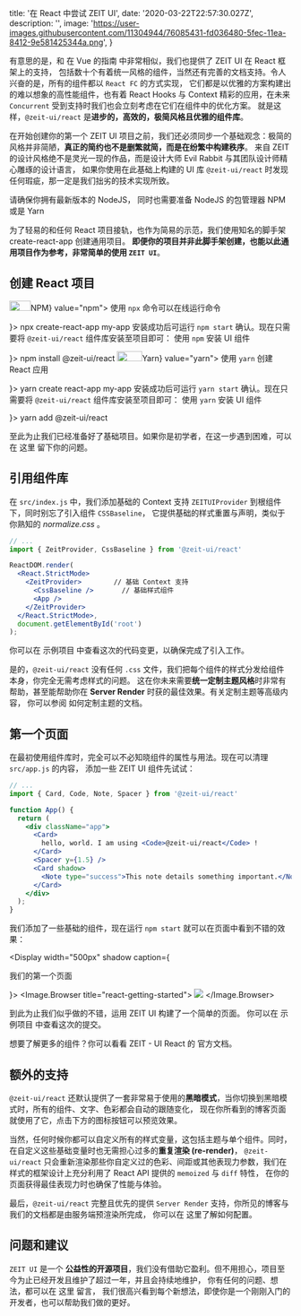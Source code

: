 
  title: '在 React 中尝试 ZEIT UI',
  date: '2020-03-22T22:57:30.027Z',
  description: '',
  image: 'https://user-images.githubusercontent.com/11304944/76085431-fd036480-5fec-11ea-8412-9e581425344a.png',
}

有意思的是，和 <Link href="/posts/getting-started-with-zeit-ui-vue">在 Vue 的指南</Link> 中非常相似，我们也提供了 ZEIT UI 在 React 框架上的支持，
包括数十个有着统一风格的组件，当然还有完善的文档支持。令人兴奋的是，所有的组件都以 `React FC` 的方式实现，
它们都是以优雅的方案构建出的难以想象的高性能组件，也有着 React Hooks 与 Context 精彩的应用，在未来 `Concurrent` 受到支持时我们也会立刻考虑在它们在组件中的优化方案。
就是这样，`@zeit-ui/react` 是**进步的，高效的，极简风格且优雅的组件库**。

在开始创建你的第一个 ZEIT UI 项目之前，我们还必须同步一个基础观念：极简的风格并非简陋，**真正的简约也不是删繁就简，而是在纷繁中构建秩序**。
来自 ZEIT 的设计风格绝不是灵光一现的作品，而是设计大师 <Link href="https://evilrabb.it/" rel="nofollow">Evil Rabbit</Link> 与其团队设计师精心雕琢的设计语言，
如果你使用在此基础上构建的 UI 库 `@zeit-ui/react` 时发现任何瑕疵，那一定是我们拙劣的技术实现所致。

<Spacer y={.5} />

<Note type="warning" label="注意">
请确保你拥有最新版本的 <Link rel="nofollow" href="https://nodejs.org/en/download/">NodeJS</Link>，
同时也需要准备 NodeJS 的包管理器 <Link rel="nofollow" href="https://www.npmjs.com/">NPM</Link> 或是 <Link rel="nofollow" href="https://yarnpkg.com/">Yarn</Link>
</Note>

<Spacer y={.5} />

为了轻易的和任何 React 项目接轨，也作为简易的示范，我们使用知名的脚手架 <Link rel="nofollow" href="https://github.com/facebook/create-react-app">create-react-app</Link> 创建通用项目。
**即便你的项目并非此脚手架创建，也能以此通用项目作为参考，非常简单的使用 `ZEIT UI`**。

<Spacer y={2} />

## 创建 React 项目

<Spacer y={.5} />

<Tabs initialValue="npm">
  <Tabs.Item label={<><Image scale="80%" width="38" height="18" src="/assets/npm.png" />NPM</>} value="npm">
    <Display width="500px" caption={<p>使用 <Code>npx</Code> 命令可以在线运行命令</p>}>
      <Snippet>npx create-react-app my-app</Snippet>
    </Display>
    <Text>安装成功后可运行 <Code>npm start</Code> 确认。现在只需要将 <Code>@zeit-ui/react</Code> 组件库安装至项目即可：</Text>
    <Display width="500px" caption={<p>使用 <Code>npm</Code> 安装 UI 组件</p>}>
      <Snippet type="success">npm install @zeit-ui/react</Snippet>
    </Display>
  </Tabs.Item>
  <Tabs.Item label={<><Image width="45" height="18" src="/assets/yarn.png" />Yarn</>} value="yarn">
    <Display width="500px" caption={<p>使用 <Code>yarn</Code> 创建 React 应用</p>}>
      <Snippet>yarn create react-app my-app</Snippet>
    </Display>
    <Text>安装成功后可运行 <Code>yarn start</Code> 确认。现在只需要将 <Code>@zeit-ui/react</Code> 组件库安装至项目即可：</Text>
    <Display width="500px" caption={<p>使用 <Code>yarn</Code> 安装 UI 组件</p>}>
      <Snippet type="success">yarn add @zeit-ui/react</Snippet>
    </Display>
  </Tabs.Item>
</Tabs>



至此为止我们已经准备好了基础项目。如果你是初学者，在这一步遇到困难，可以在 <Link rel="nofollow" href="https://github.com/zeit-ui/react-getting-started/issues/new">这里</Link> 留下你的问题。

<Spacer y={2} />

## 引用组件库

在 `src/index.js` 中，我们添加基础的 Context 支持 `ZEITUIProvider` 到根组件下，同时别忘了引入组件 `CSSBaseline`，
它提供基础的样式重置与声明，类似于你熟知的 *normalize.css* 。

```jsx
// ...
import { ZeitProvider, CssBaseline } from '@zeit-ui/react'

ReactDOM.render(
  <React.StrictMode>
    <ZeitProvider>        // 基础 Context 支持
      <CssBaseline />       // 基础样式组件
      <App />
    </ZeitProvider>
  </React.StrictMode>,
  document.getElementById('root')
);
```

你可以在 <Link rel="nofollow" href="https://github.com/zeit-ui/react-getting-started/tree/c6ced6cd2ae690aa014f809b39b26173b8895bd5">示例项目</Link> 中查看这次的代码变更，以确保完成了引入工作。

是的，`@zeit-ui/react` 没有任何 `.css` 文件，我们把每个组件的样式分发给组件本身，你完全无需考虑样式的问题。
这在你未来需要**统一定制主题风格**时非常有帮助，甚至能帮助你在 **Server Render** 时获的最佳效果。有关定制主题等高级内容，
你可以参阅 <Link color href="https://react.zeit-ui.co/docs/customization/themes">如何定制主题的文档</Link>。

<Spacer y={2} />

## 第一个页面

在最初使用组件库时，完全可以不必知晓组件的属性与用法。现在可以清理 `src/app.js` 的内容，
添加一些 ZEIT UI 组件先试试：

```jsx
// ...
import { Card, Code, Note, Spacer } from '@zeit-ui/react'

function App() {
  return (
    <div className="app">
      <Card>
        hello, world. I am using <Code>@zeit-ui/react</Code> !
      </Card>
      <Spacer y={1.5} />
      <Card shadow>
        <Note type="success">This note details something important.</Note>
      </Card>
    </div>
  );
}
```

我们添加了一些基础的组件，现在运行 `npm start` 就可以在页面中看到不错的效果：

<Display width="500px" shadow caption={<p>我们的第一个页面</p>}>
  <Image.Browser title="react-getting-started">
    <Image width={500} height={327} src="/assets/getting-started-demo-1.png" />
  </Image.Browser>
</Display>

到此为止我们似乎做的不错，运用 ZEIT UI 构建了一个简单的页面。
你可以在 <Link rel="nofollow" href="https://github.com/zeit-ui/react-getting-started/tree/7ca0d66505f03bac709feeb58538df325bc9d8ea">示例项目</Link> 中查看这次的提交。

想要了解更多的组件？你可以看看 <Link color rel="nofollow" href="https://react.zeit-ui.co/">ZEIT - UI React 的 官方文档</Link>。


<Spacer y={2} />

## 额外的支持

`@zeit-ui/react` 还默认提供了一套非常易于使用的**黑暗模式**，当你切换到黑暗模式时，所有的组件、文字、色彩都会自动的跟随变化，
现在你所看到的博客页面就使用了它，点击下方的图标按钮可以预览效果。

当然，任何时候你都可以自定义所有的样式变量，这包括主题与单个组件。同时，在自定义这些基础变量时也无需担心过多的**重复渲染 (re-render)**，
`@zeit-ui/react` 只会重新渲染那些你自定义过的色彩、间距或其他表现力参数，我们在样式的框架设计上充分利用了 React API 提供的 `memoized` 与 `diff` 特性，
在你的页面获得最佳表现力时也确保了性能与体验。

最后，`@zeit-ui/react` 完整且优先的提供 `Server Render` 支持，你所见的博客与我们的文档都是由服务端预渲染所完成，
你可以在 <Link color rel="nofollow" href="https://react.zeit-ui.co/docs/getting-started/server-render">这里了解如何配置</Link>。

<Spacer y={2} />

## 问题和建议

`ZEIT UI` 是一个 **公益性的开源项目**，我们没有借助它盈利。但不用担心，项目至今为止已经开发且维护了超过一年，并且会持续地维护，
你有任何的问题、想法，都可以在 <Link rel="nofollow" href="https://github.com/zeit-ui/react/issues/new/choose">这里</Link> 留言，
我们很高兴看到每个新想法，即使你是一个刚刚入门的开发者，也可以帮助我们做的更好。


